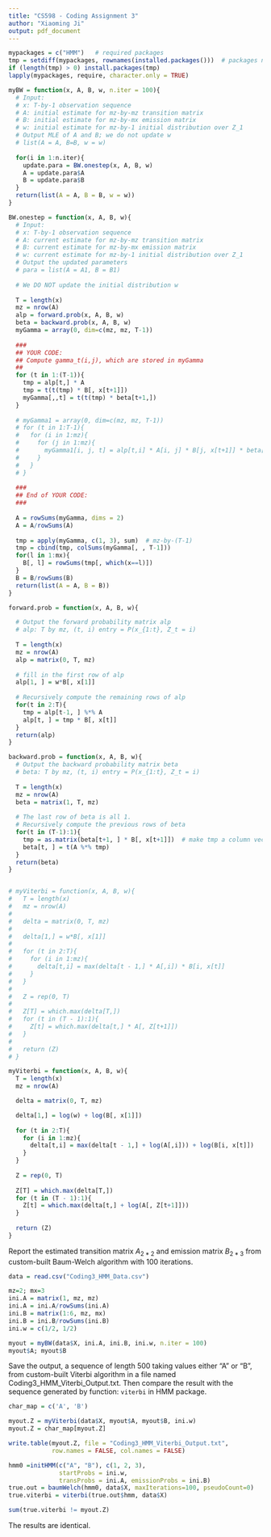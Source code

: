 ```yaml
---
title: "CS598 - Coding Assignment 3"
author: "Xiaoming Ji"
output: pdf_document
---
```


```r
mypackages = c("HMM")   # required packages
tmp = setdiff(mypackages, rownames(installed.packages()))  # packages need to be installed
if (length(tmp) > 0) install.packages(tmp)
lapply(mypackages, require, character.only = TRUE)
```

```r
myBW = function(x, A, B, w, n.iter = 100){
  # Input: 
  # x: T-by-1 observation sequence
  # A: initial estimate for mz-by-mz transition matrix
  # B: initial estimate for mz-by-mx emission matrix
  # w: initial estimate for mz-by-1 initial distribution over Z_1
  # Output MLE of A and B; we do not update w
  # list(A = A, B=B, w = w)
  
  for(i in 1:n.iter){
    update.para = BW.onestep(x, A, B, w)
    A = update.para$A
    B = update.para$B
  }
  return(list(A = A, B = B, w = w))
}

BW.onestep = function(x, A, B, w){
  # Input: 
  # x: T-by-1 observation sequence
  # A: current estimate for mz-by-mz transition matrix
  # B: current estimate for mz-by-mx emission matrix
  # w: current estimate for mz-by-1 initial distribution over Z_1
  # Output the updated parameters
  # para = list(A = A1, B = B1)
  
  # We DO NOT update the initial distribution w
  
  T = length(x)
  mz = nrow(A)
  alp = forward.prob(x, A, B, w)
  beta = backward.prob(x, A, B, w)
  myGamma = array(0, dim=c(mz, mz, T-1))
  
  ###
  ## YOUR CODE: 
  ## Compute gamma_t(i,j), which are stored in myGamma
  ##
  for (t in 1:(T-1)){
    tmp = alp[t,] * A
    tmp = t(t(tmp) * B[, x[t+1]])
    myGamma[,,t] = t(t(tmp) * beta[t+1,])
  }
  
  # myGamma1 = array(0, dim=c(mz, mz, T-1))
  # for (t in 1:T-1){
  #   for (i in 1:mz){
  #     for (j in 1:mz){
  #       myGamma1[i, j, t] = alp[t,i] * A[i, j] * B[j, x[t+1]] * beta[t+1, j]
  #     }
  #   }
  # }
  
  ###
  ## End of YOUR CODE:
  ###
  
  A = rowSums(myGamma, dims = 2)
  A = A/rowSums(A)
  
  tmp = apply(myGamma, c(1, 3), sum)  # mz-by-(T-1)
  tmp = cbind(tmp, colSums(myGamma[, , T-1]))
  for(l in 1:mx){
    B[, l] = rowSums(tmp[, which(x==l)])
  }
  B = B/rowSums(B)
  return(list(A = A, B = B))
}

forward.prob = function(x, A, B, w){

  # Output the forward probability matrix alp 
  # alp: T by mz, (t, i) entry = P(x_{1:t}, Z_t = i)
  
  T = length(x)
  mz = nrow(A)
  alp = matrix(0, T, mz)
  
  # fill in the first row of alp
  alp[1, ] = w*B[, x[1]]
  
  # Recursively compute the remaining rows of alp
  for(t in 2:T){
    tmp = alp[t-1, ] %*% A
    alp[t, ] = tmp * B[, x[t]]
  }
  return(alp)
}

backward.prob = function(x, A, B, w){
  # Output the backward probability matrix beta
  # beta: T by mz, (t, i) entry = P(x_{1:t}, Z_t = i)
  
  T = length(x)
  mz = nrow(A)
  beta = matrix(1, T, mz)
  
  # The last row of beta is all 1.
  # Recursively compute the previous rows of beta
  for(t in (T-1):1){
    tmp = as.matrix(beta[t+1, ] * B[, x[t+1]])  # make tmp a column vector
    beta[t, ] = t(A %*% tmp)
  }
  return(beta)
}


# myViterbi = function(x, A, B, w){
#   T = length(x)
#   mz = nrow(A)
# 
#   delta = matrix(0, T, mz)
# 
#   delta[1,] = w*B[, x[1]]
#   
#   for (t in 2:T){
#     for (i in 1:mz){
#       delta[t,i] = max(delta[t - 1,] * A[,i]) * B[i, x[t]]
#     }
#   }
#   
#   Z = rep(0, T)
#   
#   Z[T] = which.max(delta[T,])
#   for (t in (T - 1):1){
#     Z[t] = which.max(delta[t,] * A[, Z[t+1]])
#   }
#   
#   return (Z)
# }

myViterbi = function(x, A, B, w){
  T = length(x)
  mz = nrow(A)

  delta = matrix(0, T, mz)

  delta[1,] = log(w) + log(B[, x[1]])
  
  for (t in 2:T){
    for (i in 1:mz){
      delta[t,i] = max(delta[t - 1,] + log(A[,i])) + log(B[i, x[t]])
    }
  }
  
  Z = rep(0, T)
  
  Z[T] = which.max(delta[T,])
  for (t in (T - 1):1){
    Z[t] = which.max(delta[t,] + log(A[, Z[t+1]]))
  }
  
  return (Z)
}
```

Report the estimated transition matrix $A_{2*2}$ and emission matrix $B_{2*3}$ from custom-built Baum-Welch algorithm with 100 iterations.

```r
data = read.csv("Coding3_HMM_Data.csv")

mz=2; mx=3
ini.A = matrix(1, mz, mz)
ini.A = ini.A/rowSums(ini.A)
ini.B = matrix(1:6, mz, mx)
ini.B = ini.B/rowSums(ini.B)
ini.w = c(1/2, 1/2)

myout = myBW(data$X, ini.A, ini.B, ini.w, n.iter = 100)
myout$A; myout$B
```

Save the output, a sequence of length 500 taking values either "A" or "B", from custom-built Viterbi algorithm in a file named Coding3_HMM_Viterbi_Output.txt. Then compare the result with the sequence generated by function: `viterbi` in HMM package.

```r
char_map = c('A', 'B')

myout.Z = myViterbi(data$X, myout$A, myout$B, ini.w)
myout.Z = char_map[myout.Z]

write.table(myout.Z, file = "Coding3_HMM_Viterbi_Output.txt", 
            row.names = FALSE, col.names = FALSE)

hmm0 =initHMM(c("A", "B"), c(1, 2, 3), 
              startProbs = ini.w,
              transProbs = ini.A, emissionProbs = ini.B)
true.out = baumWelch(hmm0, data$X, maxIterations=100, pseudoCount=0)
true.viterbi = viterbi(true.out$hmm, data$X)

sum(true.viterbi != myout.Z)
```

The results are identical.